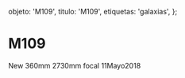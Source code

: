 
  objeto: 'M109',
  titulo: 'M109',
  etiquetas: 'galaxias',
};

# M109

<Imagen
  src="objeto/m109_20180511_1_m109.png"
  fecha="20180511"
/>

 New 360mm 2730mm focal 11Mayo2018